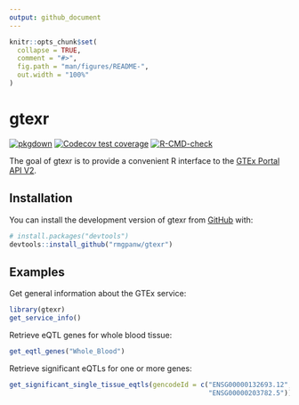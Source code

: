 ```yaml
---
output: github_document
---
```


<!-- README.md is generated from README.Rmd. Please edit that file -->

```r
knitr::opts_chunk$set(
  collapse = TRUE,
  comment = "#>",
  fig.path = "man/figures/README-",
  out.width = "100%"
)
```

# gtexr

<!-- badges: start -->
[![pkgdown](https://github.com/rmgpanw/gtexr/actions/workflows/pkgdown.yaml/badge.svg)](https://github.com/rmgpanw/gtexr/actions/workflows/pkgdown.yaml)
[![Codecov test coverage](https://codecov.io/gh/rmgpanw/gtexr/branch/main/graph/badge.svg)](https://app.codecov.io/gh/rmgpanw/gtexr?branch=main)
[![R-CMD-check](https://github.com/rmgpanw/gtexr/actions/workflows/R-CMD-check.yaml/badge.svg)](https://github.com/rmgpanw/gtexr/actions/workflows/R-CMD-check.yaml)
<!-- badges: end -->

The goal of gtexr is to provide a convenient R interface to the [GTEx Portal API V2](https://gtexportal.org/api/v2/redoc#tag/GTEx-Portal-API-Info).

## Installation

You can install the development version of gtexr from [GitHub](https://github.com/) with:

``` r
# install.packages("devtools")
devtools::install_github("rmgpanw/gtexr")
```

## Examples

Get general information about the GTEx service:

```r
library(gtexr)
get_service_info()
```

Retrieve eQTL genes for whole blood tissue:

```r
get_eqtl_genes("Whole_Blood")
```

Retrieve significant eQTLs for one or more genes:

```r
get_significant_single_tissue_eqtls(gencodeId = c("ENSG00000132693.12",
                                                  "ENSG00000203782.5"))
```
